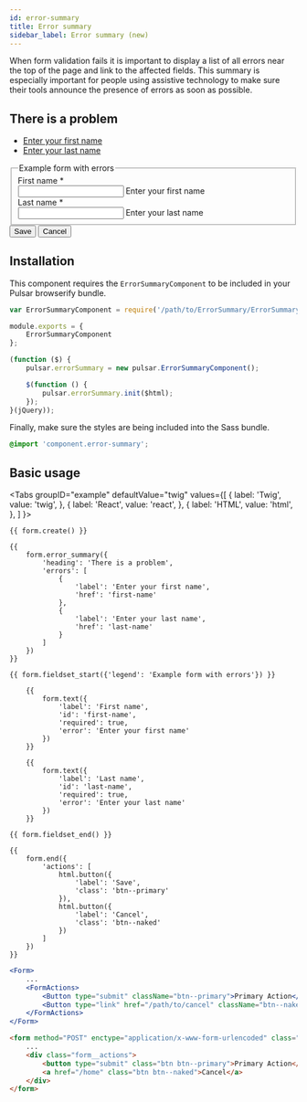 ```yaml
---
id: error-summary
title: Error summary
sidebar_label: Error summary (new)
---
```



When form validation fails it is important to display a list of all errors near the top of the page and link to the affected fields. This summary is especially important for people using assistive technology to make sure their tools announce the presence of errors as soon as possible.

<div className="d-example">
<form method="POST" encType="application/x-www-form-urlencoded" className="form">
<section aria-labelledby="error-summary-title" data-error-summary="true" tabIndex="-1" className="error-summary">
<h2 className="error-summary__title" id="error-summary-title">There is a problem</h2>
<ul className="error-summary__list">
<li className="error-summary__list-item">
<a className="error-summary__list-link" href="#first-name">Enter your first name</a>
</li>
<li className="error-summary__list-item">
<a className="error-summary__list-link" href="#last-name">Enter your last name</a>
</li>
</ul>
</section>

<fieldset>
<legend className="legend">Example form with errors</legend>

<div className="form__group form__group--full has-error">
<label htmlFor="first-name" className="control__label">First name&nbsp;<span className="required-indicator" data-toggle="tooltips" title="" data-original-title="required">*</span></label>
<div className="controls">
<input id="first-name" required="" aria-required="true" type="text" aria-describedby="guid-12478230" aria-invalid="true" className="form__control" /><span className="help-block is-error" id="guid-12478230"><i aria-hidden="true" className="icon-warning-sign"></i> Enter your first name</span>
</div>
</div>

<div className="form__group form__group--full has-error">
<label htmlFor="last-name" className="control__label">Last name&nbsp;<span className="required-indicator" data-toggle="tooltips" title="" data-original-title="required">*</span></label>
<div className="controls">
<input id="last-name" required="" aria-required="true" type="text" aria-describedby="guid-482694121" aria-invalid="true" className="form__control" /><span className="help-block is-error" id="guid-482694121"><i aria-hidden="true" className="icon-warning-sign"></i> Enter your last name</span>
</div>
</div>
</fieldset>

<div className="form__actions">
<button className="btn btn--primary">Save</button>
<button className="btn btn--naked">Cancel</button>
</div>
</form>
</div>

## Installation

This component requires the `ErrorSummaryComponent` to be included in your Pulsar browserify bundle.

```jsx title="index.js"
var ErrorSummaryComponent = require('/path/to/ErrorSummary/ErrorSummaryComponent');

module.exports = {
    ErrorSummaryComponent
};
```

```jsx title="main.js"
(function ($) {
    pulsar.errorSummary = new pulsar.ErrorSummaryComponent();

    $(function () {
        pulsar.errorSummary.init($html);
    });
}(jQuery));
```

Finally, make sure the styles are being included into the Sass bundle.

```scss title="pulsar.scss"
@import 'component.error-summary';
```

## Basic usage

<Tabs
  groupID="example"
  defaultValue="twig"
  values={[
    { label: 'Twig', value: 'twig', },
    { label: 'React', value: 'react', },
    { label: 'HTML', value: 'html', },
  ]
}>
<TabItem value="twig">

```twig
{{ form.create() }}

{{
    form.error_summary({
        'heading': 'There is a problem',
        'errors': [
            {
                'label': 'Enter your first name',
                'href': 'first-name'
            },
            {
                'label': 'Enter your last name',
                'href': 'last-name'
            }
        ]
    })
}}

{{ form.fieldset_start({'legend': 'Example form with errors'}) }}

    {{
        form.text({
            'label': 'First name',
            'id': 'first-name',
            'required': true,
            'error': 'Enter your first name'
        })
    }}

    {{
        form.text({
            'label': 'Last name',
            'id': 'last-name',
            'required': true,
            'error': 'Enter your last name'
        })
    }}

{{ form.fieldset_end() }}

{{
    form.end({
        'actions': [
            html.button({
                'label': 'Save',
                'class': 'btn--primary'
            }),
            html.button({
                'label': 'Cancel',
                'class': 'btn--naked'
            })
        ]
    })
}}
```

</TabItem>
<TabItem value="react">

```jsx
<Form>
    ...
    <FormActions>
        <Button type="submit" className="btn--primary">Primary Action</Button>
        <Button type="link" href="/path/to/cancel" className="btn--naked">Cancel</Button>
    </FormActions>
</Form>
```

</TabItem>
<TabItem value="html">

```html
<form method="POST" enctype="application/x-www-form-urlencoded" class="form">
    ...
    <div class="form__actions">
        <button type="submit" class="btn btn--primary">Primary Action</button>
        <a href="/home" class="btn btn--naked">Cancel</a>
    </div>
</form>
```

</TabItem>
</Tabs>


